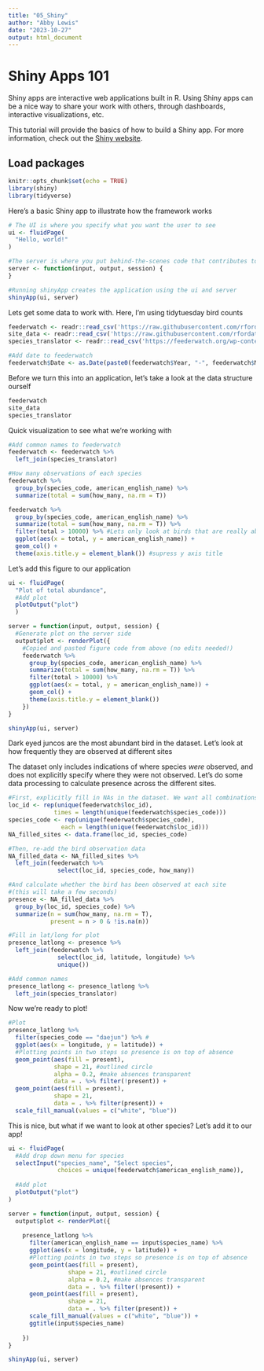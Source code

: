 ```yaml
---
title: "05_Shiny"
author: "Abby Lewis"
date: "2023-10-27"
output: html_document
---
```


# Shiny Apps 101

Shiny apps are interactive web applications built in R. Using Shiny apps can be a nice way to share your work with others, through dashboards, interactive visualizations, etc.

This tutorial will provide the basics of how to build a Shiny app. For more information, check out the [Shiny website](https://shiny.posit.co/).

## Load packages
```r
knitr::opts_chunk$set(echo = TRUE)
library(shiny)
library(tidyverse)
```

Here's a basic Shiny app to illustrate how the framework works
```r
# The UI is where you specify what you want the user to see
ui <- fluidPage(
  "Hello, world!"
)

#The server is where you put behind-the-scenes code that contributes to the UI
server <- function(input, output, session) {
}

#Running shinyApp creates the application using the ui and server
shinyApp(ui, server)
```

Lets get some data to work with. Here, I'm using tidytuesday bird counts
```r
feederwatch <- readr::read_csv('https://raw.githubusercontent.com/rfordatascience/tidytuesday/master/data/2023/2023-01-10/PFW_2021_public.csv')
site_data <- readr::read_csv('https://raw.githubusercontent.com/rfordatascience/tidytuesday/master/data/2023/2023-01-10/PFW_count_site_data_public_2021.csv')
species_translator <- readr::read_csv('https://feederwatch.org/wp-content/uploads/2022/08/PFW-species-translation-table.csv')

#Add date to feederwatch
feederwatch$Date <- as.Date(paste0(feederwatch$Year, "-", feederwatch$Month, "-", feederwatch$Day))
```

Before we turn this into an application, let's take a look at the data structure ourself
```r
feederwatch
site_data
species_translator
```

Quick visualization to see what we're working with
```r
#Add common names to feederwatch
feederwatch <- feederwatch %>%
  left_join(species_translator)

#How many observations of each species
feederwatch %>%
  group_by(species_code, american_english_name) %>%
  summarize(total = sum(how_many, na.rm = T)) 

feederwatch %>%
  group_by(species_code, american_english_name) %>%
  summarize(total = sum(how_many, na.rm = T)) %>%
  filter(total > 10000) %>% #Lets only look at birds that are really abundant
  ggplot(aes(x = total, y = american_english_name)) +
  geom_col() + 
  theme(axis.title.y = element_blank()) #supress y axis title
```

Let's add this figure to our application
```r
ui <- fluidPage(
  "Plot of total abundance",
  #Add plot
  plotOutput("plot")
  )

server = function(input, output, session) {
  #Generate plot on the server side
  output$plot <- renderPlot({
    #Copied and pasted figure code from above (no edits needed!)
    feederwatch %>%
      group_by(species_code, american_english_name) %>%
      summarize(total = sum(how_many, na.rm = T)) %>%
      filter(total > 10000) %>% 
      ggplot(aes(x = total, y = american_english_name)) +
      geom_col() + 
      theme(axis.title.y = element_blank()) 
    })
}

shinyApp(ui, server)
```

Dark eyed juncos are the most abundant bird in the dataset. Let's look at how frequently they are observed at different sites

The dataset only includes indications of where species _were_ observed, and does not explicitly specify where they were not observed. Let's do some data processing to calculate presence across the different sites.
```r
#First, explicitly fill in NAs in the dataset. We want all combinations of sites and species
loc_id <- rep(unique(feederwatch$loc_id), 
             times = length(unique(feederwatch$species_code)))
species_code <- rep(unique(feederwatch$species_code), 
               each = length(unique(feederwatch$loc_id)))
NA_filled_sites <- data.frame(loc_id, species_code) 

#Then, re-add the bird observation data
NA_filled_data <- NA_filled_sites %>% 
  left_join(feederwatch %>% 
              select(loc_id, species_code, how_many)) 

#And calculate whether the bird has been observed at each site 
#(this will take a few seconds)
presence <- NA_filled_data %>%
  group_by(loc_id, species_code) %>%
  summarize(n = sum(how_many, na.rm = T),
            present = n > 0 & !is.na(n)) 

#Fill in lat/long for plot
presence_latlong <- presence %>%
  left_join(feederwatch %>% 
              select(loc_id, latitude, longitude) %>%
              unique())

#Add common names
presence_latlong <- presence_latlong %>%
  left_join(species_translator)
```

Now we're ready to plot!
```r
#Plot
presence_latlong %>%
  filter(species_code == "daejun") %>% #
  ggplot(aes(x = longitude, y = latitude)) +
  #Plotting points in two steps so presence is on top of absence
  geom_point(aes(fill = present), 
             shape = 21, #outlined circle
             alpha = 0.2, #make absences transparent
             data = . %>% filter(!present)) + 
  geom_point(aes(fill = present), 
             shape = 21,
             data = . %>% filter(present)) +
  scale_fill_manual(values = c("white", "blue"))
```

This is nice, but what if we want to look at other species? Let's add it to our app!
```r
ui <- fluidPage(
  #Add drop down menu for species
  selectInput("species_name", "Select species", 
              choices = unique(feederwatch$american_english_name)),
  
  #Add plot
  plotOutput("plot")
)

server = function(input, output, session) {
  output$plot <- renderPlot({
    
    presence_latlong %>%
      filter(american_english_name == input$species_name) %>%
      ggplot(aes(x = longitude, y = latitude)) +
      #Plotting points in two steps so presence is on top of absence
      geom_point(aes(fill = present), 
                 shape = 21, #outlined circle
                 alpha = 0.2, #make absences transparent
                 data = . %>% filter(!present)) + 
      geom_point(aes(fill = present), 
                 shape = 21,
                 data = . %>% filter(present)) +
      scale_fill_manual(values = c("white", "blue")) +
      ggtitle(input$species_name)
    
    })
}

shinyApp(ui, server)
```
